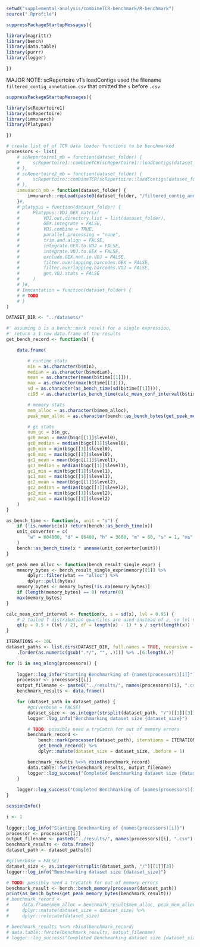 ```r
setwd("supplemental-analysis/combineTCR-benchmark/R-benchmark")
source(".Rprofile")

suppressPackageStartupMessages({

library(magrittr)
library(bench)
library(data.table)
library(purrr)
library(logger)

})
```

MAJOR NOTE: scRepertoire v1's loadContigs used the filename `filtered_contig_annotation.csv` that omitted the `s` before `.csv`

```r
suppressPackageStartupMessages({

library(scRepertoire1)
library(scRepertoire)
library(immunarch)
library(Platypus)

})

# create list of of TCR data loader functions to be benchmarked
processors <- list(
    # scRepertoire1_mb = function(dataset_folder) {
    #     scRepertoire1::combineTCR(scRepertoire1::loadContigs(dataset_folder))
    # },
    # scRepertoire2_mb = function(dataset_folder) {
    #     scRepertoire::combineTCR(scRepertoire::loadContigs(dataset_folder))
    # },
    immunarch_mb = function(dataset_folder) {
        immunarch::repLoad(paste0(dataset_folder, "/filtered_contig_annotation.csv"))
    }#,
    # platypus = function(dataset_folder) {
    #     Platypus::VDJ_GEX_matrix(
    #         VDJ.out.directory.list = list(dataset_folder),
    #         GEX.integrate = FALSE,
    #         VDJ.combine = TRUE,
    #         parallel.processing = "none",
    #         trim.and.align = FALSE,
    #         integrate.GEX.to.VDJ = FALSE,
    #         integrate.VDJ.to.GEX = FALSE,
    #         exclude.GEX.not.in.VDJ = FALSE,
    #         filter.overlapping.barcodes.GEX = FALSE,
    #         filter.overlapping.barcodes.VDJ = FALSE,
    #         get.VDJ.stats = FALSE
    #     )
    # }#,
    # Immcantation = function(dataset_folder) {
    # # TODO
    # }
)
```

```r
DATASET_DIR <- "../datasets/"

#' assuming b is a bench::mark result for a single expression,
#' return a 1 row data.frame of the results
get_bench_record <- function(b) {

    data.frame(

        # runtime stats
        min = as.character(b$min),
        median = as.character(b$median),
        mean = as.character(mean(b$time[[1]])),
        max = as.character(max(b$time[[1]])),
        sd = as.character(as_bench_time(sd(b$time[[1]]))),
        ci95 = as.character(as_bench_time(calc_mean_conf_interval(b$time[[1]])),

        # memory stats
        mem_alloc = as.character(b$mem_alloc),
        peak_mem_alloc = as.character(bench::as_bench_bytes(get_peak_mem_alloc(b)))),

        # gc stats
        num_gc = b$n_gc,
        gc0_mean = mean(b$gc[[1]]$level0),
        gc0_median = median(b$gc[[1]]$level0),
        gc0_min = min(b$gc[[1]]$level0),
        gc0_max = max(b$gc[[1]]$level0),
        gc1_mean = mean(b$gc[[1]]$level1),
        gc1_median = median(b$gc[[1]]$level1),
        gc1_min = min(b$gc[[1]]$level1),
        gc1_max = max(b$gc[[1]]$level1),
        gc2_mean = mean(b$gc[[1]]$level2),
        gc2_median = median(b$gc[[1]]$level2),
        gc2_min = min(b$gc[[1]]$level2),
        gc2_max = max(b$gc[[1]]$level2)
    )
}

as_bench_time <- function(x, unit = "s") {
    if (!is.numeric(x)) return(bench::as_bench_time(x))
    unit_converter = c(
        "w" = 604800, "d" = 86400, "h" = 3600, "m" = 60, "s" = 1, "ms" = 1e-3, "µs" = 1e-6, "ns" = 1e-9
    )
    bench::as_bench_time(x * unname(unit_converter[unit]))
}

get_peak_mem_alloc <- function(bench_result_single_expr) {
    memory_bytes <- bench_result_single_expr$memory[[1]] %>%
        dplyr::filter(what == "alloc") %>%
        dplyr::pull(bytes)
    memory_bytes <- memory_bytes[!is.na(memory_bytes)]
    if (length(memory_bytes) == 0) return(0)
    max(memory_bytes)
}

calc_mean_conf_interval <- function(x, s = sd(x), lvl = 0.95) {
    # 2 tailed T distribution quantiles are used instead of z, so lvl need to be transformed to 2 tailed
    qt(p = 0.5 + (lvl / 2), df = length(x) - 1) * s / sqrt(length(x))
}
```

```r
ITERATIONS <- 10L
dataset_paths <- list.dirs(DATASET_DIR, full.names = TRUE, recursive = FALSE) %>%
    .[order(as.numeric(gsub(".*/", "", .)))] %>% .[6:length(.)]

for (i in seq_along(processors)) {
    
    logger::log_info("Starting Benchmarking of {names(processors)[i]}")
    processor <- processors[[i]]
    output_filename <- paste0("../results/", names(processors)[i], ".csv")
    benchmark_results <- data.frame()

    for (dataset_path in dataset_paths) {
        #gc(verbose = FALSE)
        dataset_size <- as.integer(strsplit(dataset_path, "/")[[1]][3])
        logger::log_info("Benchmarking dataset size {dataset_size}")

        # TODO: possibly need a tryCatch for out of memory errors
        benchmark_record <-
            bench::mark(processor(dataset_path), iterations = ITERATIONS, filter_gc = FALSE, check = FALSE) %>%
            get_bench_record() %>%
            dplyr::mutate(dataset_size = dataset_size, .before = 1)

        benchmark_results %<>% rbind(benchmark_record)
        data.table::fwrite(benchmark_results, output_filename)
        logger::log_success("Completed Benchmarking dataset size {dataset_size}")
    }
    
    logger::log_success("Completed Benchmarking of {names(processors)[i]}")
}
```

```r
sessionInfo()
```

```r
i <- 1
    
logger::log_info("Starting Benchmarking of {names(processors)[i]}")
processor <- processors[[i]]
output_filename <- paste0("../results/", names(processors)[i], ".csv")
benchmark_results <- data.frame()
dataset_path <- dataset_paths[6]

#gc(verbose = FALSE)
dataset_size <- as.integer(strsplit(dataset_path, "/")[[1]][3])
logger::log_info("Benchmarking dataset size {dataset_size}")

# TODO: possibly need a tryCatch for out of memory errors
benchmark_result <- bench::bench_memory(processor(dataset_path))
print(as_bench_bytes(get_peak_memory_bytes(benchmark_result)))
# benchmark_record <-
#     data.frame(mem_alloc = benchmark_result$mem_alloc, peak_mem_alloc = as.character(max(benchmark_result$memory[[1]]$bytes))) %>%
#     dplyr::mutate(dataset_size = dataset_size) %>%
#     dplyr::relocate(dataset_size)

# benchmark_results %<>% rbind(benchmark_record)
# data.table::fwrite(benchmark_results, output_filename)
# logger::log_success("Completed Benchmarking dataset size {dataset_size}")
```